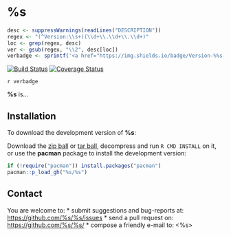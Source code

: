 # %s

```r
desc <- suppressWarnings(readLines("DESCRIPTION"))
regex <- "(^Version:\\s+)(\\d+\\.\\d+\\.\\d+)"
loc <- grep(regex, desc)
ver <- gsub(regex, "\\2", desc[loc])
verbadge <- sprintf('<a href="https://img.shields.io/badge/Version-%%s-orange.svg"><img src="https://img.shields.io/badge/Version-%%s-orange.svg" alt="Version"/></a></p>', ver, ver)
````

[![Build Status](https://travis-ci.org/%s/%s.svg?branch=master)](https://travis-ci.org/%s/%s)
[![Coverage Status](https://coveralls.io/repos/%s/%s/badge.svg?branch=master)](https://coveralls.io/r/%s/%s?branch=master)

`r verbadge`

**%s** is...

## Installation

To download the development version of **%s**:

Download the [zip ball](https://github.com/%s/%s/zipball/master) or [tar ball](https://github.com/%s/%s/tarball/master), decompress and run `R CMD INSTALL` on it, or use the **pacman** package to install the development version:

```r
if (!require("pacman")) install.packages("pacman")
pacman::p_load_gh("%s/%s")
```

## Contact

You are welcome to:
* submit suggestions and bug-reports at: <https://github.com/%s/%s/issues>
* send a pull request on: <https://github.com/%s/%s/>
* compose a friendly e-mail to: <%s>
